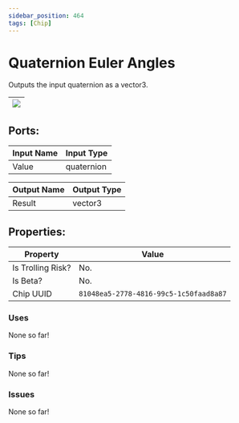 ```yaml
---
sidebar_position: 464
tags: [Chip]
---
```


# Quaternion Euler Angles


Outputs the input quaternion as a vector3.

| ![](https://images-ext-2.discordapp.net/external/MPmIaQzlEPmgGWlgi-WxBBXt0Bjv_zWPkg1y1f_sy3s/https/www.recroomcircuits.com/image/circuit/absolute-value?width=206&height=108) |
|-----|

## Ports:

| Input Name | Input Type |
|-----------|-----------|
| Value | quaternion |

| Output Name | Output Type |
|-----------|-----------|
| Result | vector3 |

## Properties:

| Property  | Value |
|-------------------|-----------|
| Is Trolling Risk? | No. |
| Is Beta? | No. |
| Chip UUID | `81048ea5-2778-4816-99c5-1c50faad8a87` |

### Uses

None so far!

### Tips

None so far!

### Issues

None so far!